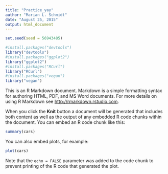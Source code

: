 ```yaml
---
title: "Practice_yay"
author: "Marian L. Schmidt"
date: "August 25, 2015"
output: html_document
---
```


```r
set.seed(seed = 56943485)
```


```r
#install.packages("devtools")
library("devtools")
#install.packages("ggplot2")
library("ggplot2")
#install.packages("RCurl")
library("RCurl")
#install.packages("vegan")
library("vegan")
```


This is an R Markdown document. Markdown is a simple formatting syntax for authoring HTML, PDF, and MS Word documents. For more details on using R Markdown see <http://rmarkdown.rstudio.com>.

When you click the **Knit** button a document will be generated that includes both content as well as the output of any embedded R code chunks within the document. You can embed an R code chunk like this:

```r
summary(cars)
```

You can also embed plots, for example:

```r
plot(cars)
```

Note that the `echo = FALSE` parameter was added to the code chunk to prevent printing of the R code that generated the plot.
